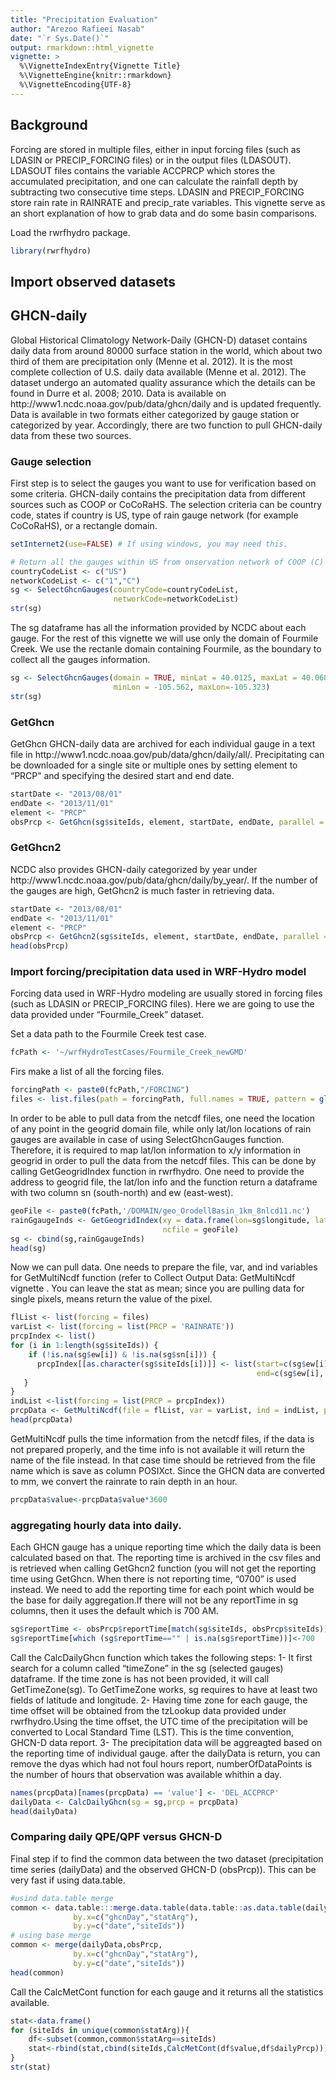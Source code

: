 ```yaml
---
title: "Precipitation Evaluation"
author: "Arezoo Rafieei Nasab"
date: "`r Sys.Date()`"
output: rmarkdown::html_vignette
vignette: >
  %\VignetteIndexEntry{Vignette Title}
  %\VignetteEngine{knitr::rmarkdown}
  %\VignetteEncoding{UTF-8}
---
```



## Background

Forcing are stored in multiple files, either in input forcing files (such as LDASIN or PRECIP_FORCING files) or in the output files (LDASOUT). LDASOUT files contains the variable ACCPRCP which stores the accumulated precipitation, and one can calculate the rainfall depth by subtracting two consecutive time steps. LDASIN and PRECIP_FORCING store rain rate in RAINRATE and precip_rate variables. This vignette serve as an short explanation of how to grab data and do some basin comparisons.

Load the rwrfhydro package. 
```r
library(rwrfhydro)
```

## Import observed datasets

## GHCN-daily
Global Historical Climatology Network-Daily (GHCN-D) dataset contains daily data from around 80000 surface station in the world, which about two third of them are precipitation only (Menne et al. 2012). It is the most complete collection of U.S. daily data available (Menne et al. 2012). The dataset undergo an automated quality assurance which the details can be found in Durre et al. 2008; 2010. Data is available on http://www1.ncdc.noaa.gov/pub/data/ghcn/daily and is updated frequently. Data is available in two formats either categorized by gauge station or categorized by year. Accordingly, there are two function to pull GHCN-daily data from these two sources.

### Gauge selection
First step is to select the gauges you want to use for verification based on some criteria. GHCN-daily contains the precipitation data from different sources such as COOP or CoCoRaHS. The selection criteria can be country code, states if country is US, type of rain gauge network (for example CoCoRaHS), or a rectangle domain. 

```r
setInternet2(use=FALSE) # If using windows, you may need this.

# Return all the gauges within US from onservation network of COOP (C) and CoCoRahs
countryCodeList <- c("US")
networkCodeList <- c("1","C")
sg <- SelectGhcnGauges(countryCode=countryCodeList,
                       networkCode=networkCodeList)
str(sg)
```

The sg dataframe has all the information provided by NCDC about each gauge. For the rest of this vignette we will use only the domain of Fourmile Creek. We use the rectanle domain containing Fourmile, as the boundary to collect all the gauges information.

```r
sg <- SelectGhcnGauges(domain = TRUE, minLat = 40.0125, maxLat = 40.0682, 
                       minLon = -105.562, maxLon=-105.323)
str(sg)
```


### GetGhcn
GetGhcn
GHCN-daily data are archived for each individual gauge in a text file in http://www1.ncdc.noaa.gov/pub/data/ghcn/daily/all/. Precipitating can be downloaded for a single site or multiple ones by setting element to "PRCP" and specifying the desired start and end date. 

```r
startDate <- "2013/08/01"
endDate <- "2013/11/01"
element <- "PRCP"
obsPrcp <- GetGhcn(sg$siteIds, element, startDate, endDate, parallel = FALSE)
```
 
### GetGhcn2
NCDC also provides GHCN-daily categorized by year under http://www1.ncdc.noaa.gov/pub/data/ghcn/daily/by_year/. If the number of the gauges are high, GetGhcn2 is much faster in retrieving data. 

```r
startDate <- "2013/08/01"
endDate <- "2013/11/01"
element <- "PRCP"
obsPrcp <- GetGhcn2(sg$siteIds, element, startDate, endDate, parallel = FALSE)
head(obsPrcp)
```


### Import forcing/precipitation data used in WRF-Hydro model  
Forcing data used in WRF-Hydro modeling are usually stored in forcing files (such as LDASIN or PRECIP_FORCING files). Here we are going to use the data provided under "Fourmile_Creek" dataset.

Set a data path to the Fourmile Creek test case.

```r
fcPath <- '~/wrfHydroTestCases/Fourmile_Creek_newGMD'
```

 Firs make a list of all the forcing files.

```r
forcingPath <- paste0(fcPath,"/FORCING")
files <- list.files(path = forcingPath, full.names = TRUE, pattern = glob2rx("2013*LDASIN_DOMAIN1"))
```


In order to be able to pull data from the netcdf files, one need the location of any point in the geogrid domain file, while only lat/lon locations of rain gauges are available in case of using SelectGhcnGauges function. Therefore, it is required to map lat/lon information to x/y information in geogrid in order to pull the data from the netcdf files. This can be done by calling GetGeogridIndex function in rwrfhydro. One need to provide the address to geogrid file, the lat/lon info and the function return a dataframe with two column sn (south-north) and ew (east-west).

```r
geoFile <- paste0(fcPath,'/DOMAIN/geo_OrodellBasin_1km_8nlcd11.nc')
rainGgaugeInds <- GetGeogridIndex(xy = data.frame(lon=sg$longitude, lat=sg$latitude),
                                  ncfile = geoFile)
sg <- cbind(sg,rainGgaugeInds)
head(sg)
```

Now we can pull data. One needs to prepare the file, var, and ind variables for GetMultiNcdf function (refer to Collect Output Data: GetMultiNcdf vignette . You can leave the stat as mean; since you are pulling data for single pixels,  means return the value of the pixel.

```r
flList <- list(forcing = files)
varList <- list(forcing = list(PRCP = 'RAINRATE'))
prcpIndex <- list()
for (i in 1:length(sg$siteIds)) {
    if (!is.na(sg$ew[i]) & !is.na(sg$sn[i])) {
      prcpIndex[[as.character(sg$siteIds[i])]] <- list(start=c(sg$ew[i], sg$sn[i],1),
                                                       end=c(sg$ew[i], sg$sn[i],1), stat="mean")
   }
}
indList <-list(forcing = list(PRCP = prcpIndex))
prcpData <- GetMultiNcdf(file = flList, var = varList, ind = indList, parallel=FALSE)
head(prcpData)
```

GetMultiNcdf pulls the time information from the netcdf files, if the data is not prepared properly, and the time info is not available it will return the name of the file instead. In that case time should be retrieved from the file name which is save as column POSIXct. Since the GHCN data are converted to mm, we convert the rainrate to rain depth in an hour.

```r
prcpData$value<-prcpData$value*3600
```


### aggregating hourly data into daily.

Each GHCN gauge has a unique reporting time which the daily data is been calculated based on that. The reporting time is archived in the csv files and is retrieved when calling GetGhcn2 function (you will not get the reporting time using GetGhcn. When there is not reporting time, "0700" is used instead. We need to add the reporting time for each point which would be the base for daily aggregation.If there will not be any reportTime in sg columns, then it uses the default which is 700 AM. 
   
```r
sg$reportTime <- obsPrcp$reportTime[match(sg$siteIds, obsPrcp$siteIds)]
sg$reportTime[which (sg$reportTime=="" | is.na(sg$reportTime))]<-700
```

Call the CalcDailyGhcn function which takes the following steps: 
1- It first search for a column called "timeZone" in the sg (selected gauges) dataframe. If the time zone is has not been provided, it will call GetTimeZone(sg). To GetTimeZone works, sg requires to have at least two fields of latitude and longitude.
2- Having time zone for each gauge, the time offset will be obtained from the tzLookup data provided under rwrfhydro.Using the time offset, the UTC time of the precipitation will be converted to Local Standard Time (LST). This is the time convention, GHCN-D data report.
3- The precipitation data will be aggreagted based on the reporting time of individual gauge. 
after the dailyData is return, you can remove the dyas which had not foul hours report, numberOfDataPoints is the number of hours that observation was available whithin a day.

```r
names(prcpData)[names(prcpData) == 'value'] <- 'DEL_ACCPRCP'
dailyData <- CalcDailyGhcn(sg = sg,prcp = prcpData)
head(dailyData)
```

### Comparing daily QPE/QPF versus GHCN-D

Final step if to find the common data between the two dataset (precipitation time series (dailyData) and the observed GHCN-D (obsPrcp)). This can be very fast if using data.table.   

```r
#usind data.table merge
common <- data.table:::merge.data.table(data.table::as.data.table(dailyData),data.table::as.data.table(obsPrcp),
              by.x=c("ghcnDay","statArg"),
              by.y=c("date","siteIds"))
# using base merge
common <- merge(dailyData,obsPrcp,
              by.x=c("ghcnDay","statArg"),
              by.y=c("date","siteIds"))
head(common)
```

Call the CalcMetCont function for each gauge and it returns all the statistics available.  

```r
stat<-data.frame()              
for (siteIds in unique(common$statArg)){
    df<-subset(common,common$statArg==siteIds)
    stat<-rbind(stat,cbind(siteIds,CalcMetCont(df$value,df$dailyPrcp)))
}
str(stat)
```
